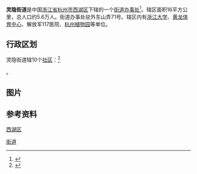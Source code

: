 {{中国乡级行政区
|景观照片文件名 = Hangzhou-yellow-dragon-stad.jpg
|景观照片描述 = [[黄龙体育中心|黄龙体育中心]]
|汉语拼音 = 
|其他语言 = 
|其他语言名称 = 
|旧称 = 
|地名出处 = 
|位置图文件名 = 
|位置图描述 = 
|自定义图片 = 
|建置时间 = 
|政府驻地 = 
|毗邻 = 
|总面积 = 
|总人口 = 
|总人口年份 = 
|户籍人口 = 
|户籍人口年份 = 
|常住人口 = 
|常住人口年份 = 
|人口密度 = 
|GDP = 
|GDP年份 = 
|邮政编码 = 
|电话区号 = 571
|官方网站 = 
|网站名称 = 
|33/01/06/012/000}}
'''灵隐街道'''是中国[[浙江省|浙江省]][[杭州市|杭州市]][[西湖区_(杭州市)|西湖区]]下辖的一个[[街道办事处|街道办事处]]<ref>{{PRC admin/ref sgc|{{PRC admin/parent|33/01/06/012/000}}}}</ref>。辖区面积16平方公里，总人口约5.6万人。街道办事处驻外东山弄71号。辖区内有[[浙江大学|浙江大学]]、[[黄龙体育中心|黄龙体育中心]]、解放军117医院、[[杭州植物园|杭州植物园]]等单位。

== 行政区划 ==
灵隐街道辖10个[[社区|社区]]：<ref>{{PRC admin/ref sgc|33/01/06/012/000}}</ref>

{{PRC admin/children|33/01/06/012/000}}。

==图片==
{{gallery
|width=170
|File:Hangzhou Lingyin-Temple 20161003.jpg|[[灵隐寺|灵隐寺]]
|File:Zhejiang Library in Shuguang Road 02 2014-03.JPG|[[浙江图书馆|浙江图书馆]]
|File:201907 Hangzhou Custom Building in Huanglong.jpg|杭州海关大楼
|File:201907 Gate of ZJU Xixi Campus.jpg|[[浙江大学西溪校区|浙江大学西溪校区]]
}}

== 参考资料 ==
{{reflist}} 

{{杭州市西湖区行政区划}}
[[Category:杭州市西湖区行政区划|街道]]
[[category:杭州市街道_(行政区划)|西湖区]]